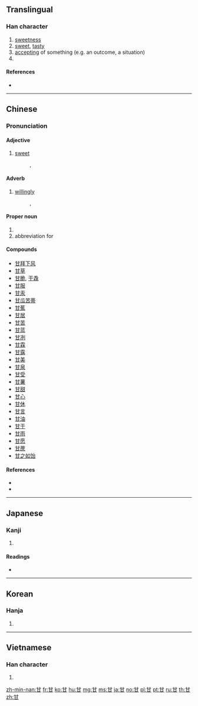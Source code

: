 ==Translingual==
{{stroke order|type=animate}}
{{Han etyl}}

===Han character===
{{Han char|rn=99|rad=甘|as=00|sn=5|four=44770|canj=TM}}

# [[sweetness]]
# [[sweet]], [[tasty]]
# [[accepting]] of something (e.g. an outcome, a situation)
# {{surname|lang=zh}}

====References====
* {{Han ref|kx=0753.190|dkj=21643|dj=1161.010|hdz=42413.010|uh=7518|ud=29976|bh=A5CC|bd=42444}}

[[Category:CJKV radicals| ]]

----

==Chinese==
{{zh-forms}}

===Pronunciation===
{{zh-pron
|m=gān
|c=gam1
|h=pfs=kam
|mn=kam
|w=
|mc=y
|oc=y
|ma=|ma2=
|cat=a,n,adv
}}

====Adjective====
{{zh-adj}}

# [[sweet]]
#: {{zh-l|甘甜|sweet}}, {{zh-l|甘蔗|sugar cane}}

====Adverb====
{{zh-adv}}

# [[willingly]]
#: {{zh-l|甘心|to be willing to}}, {{zh-l|甘愿|[[willingly]]}}

====Proper noun====
{{zh-proper noun}}

# {{surname|lang=zh}}
# abbreviation for {{zh-l|甘肅省|Gansu Province}}

====Compounds====
* [[甘拜下风]]
* [[甘草]]
* [[甘脆]], [[干毳]]
* [[甘服]]
* [[甘汞]]
* [[甘瓜苦蒂]]
* [[甘蕉]]
* [[甘居]]
* [[甘苦]]
* [[甘蓝]]
* [[甘冽]]
* [[甘霖]]
* [[甘露]]
* [[甘美]]
* [[甘泉]]
* [[甘受]]
* [[甘薯]]
* [[甘甜]]
* [[甘心]]
* [[甘休]]
* [[甘言]]
* [[甘油]]
* [[甘于]]
* [[甘雨]]
* [[甘愿]]
* [[甘蔗]]
* [[甘之如饴]]

====References====
* {{cite-web
|url=http://www.mdbg.net/chindict/chindict.php?page=worddict&wdrst=0&wdqb=甘
|title=甘
|work=MDBG English to Chinese dictionary ( Based on CC-CEDICT )
|language=Mandarin/English
|accessdate=2014-03-16}}
* {{thcwd|1849}}

----

==Japanese==

===Kanji===
{{ja-kanji|grade=c|rs=甘00}}

# {{defn|lang=ja|sort=甘00}}

====Readings====
* {{ja-readings|on=[[かん]] ([[kan]])|kun=[[あまい]] ([[甘い]], [[amai]]), [[うまい]] ([[甘い]], [[umai]]), [[あまんじる]] ([[甘んじる]], [[amanjiru]])}}

----

==Korean==

===Hanja===
{{ko-hanja|hangeul=감|eumhun=|rv=gam|mr=kam|y=kam}}

# {{defn|lang=ko|sort=甘00}}

----

==Vietnamese==

===Han character===
{{vi-hantu|cam|rs=甘00}}

# {{defn|lang=vi|sort=甘00}}

[[zh-min-nan:甘]]
[[fr:甘]]
[[ko:甘]]
[[hu:甘]]
[[mg:甘]]
[[ms:甘]]
[[ja:甘]]
[[no:甘]]
[[pl:甘]]
[[pt:甘]]
[[ru:甘]]
[[th:甘]]
[[zh:甘]]